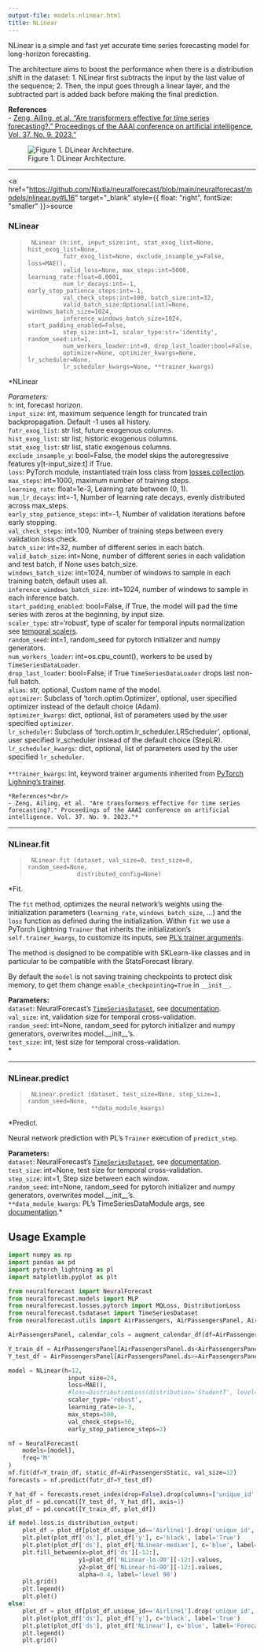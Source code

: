 ```yaml
---
output-file: models.nlinear.html
title: NLinear
---
```



NLinear is a simple and fast yet accurate time series forecasting model
for long-horizon forecasting.

The architecture aims to boost the performance when there is a
distribution shift in the dataset: 1. NLinear first subtracts the input
by the last value of the sequence; 2. Then, the input goes through a
linear layer, and the subtracted part is added back before making the
final prediction.

**References**<br/> - [Zeng, Ailing, et al. “Are transformers effective
for time series forecasting?.” Proceedings of the AAAI conference on
artificial intelligence. Vol. 37. No. 9.
2023.”](https://ojs.aaai.org/index.php/AAAI/article/view/26317)<br/>

<figure>
<img src="imgs_models/dlinear.png"
alt="Figure 1. DLinear Architecture." />
<figcaption aria-hidden="true">Figure 1. DLinear
Architecture.</figcaption>
</figure>

------------------------------------------------------------------------

<a
href="https://github.com/Nixtla/neuralforecast/blob/main/neuralforecast/models/nlinear.py#L16"
target="_blank" style={{ float: "right", fontSize: "smaller" }}>source</a>

### NLinear

> ``` text
>  NLinear (h:int, input_size:int, stat_exog_list=None, hist_exog_list=None,
>           futr_exog_list=None, exclude_insample_y=False, loss=MAE(),
>           valid_loss=None, max_steps:int=5000, learning_rate:float=0.0001,
>           num_lr_decays:int=-1, early_stop_patience_steps:int=-1,
>           val_check_steps:int=100, batch_size:int=32,
>           valid_batch_size:Optional[int]=None, windows_batch_size=1024,
>           inference_windows_batch_size=1024, start_padding_enabled=False,
>           step_size:int=1, scaler_type:str='identity', random_seed:int=1,
>           num_workers_loader:int=0, drop_last_loader:bool=False,
>           optimizer=None, optimizer_kwargs=None, lr_scheduler=None,
>           lr_scheduler_kwargs=None, **trainer_kwargs)
> ```

\*NLinear

*Parameters:*<br/> `h`: int, forecast horizon.<br/> `input_size`: int,
maximum sequence length for truncated train backpropagation. Default -1
uses all history.<br/> `futr_exog_list`: str list, future exogenous
columns.<br/> `hist_exog_list`: str list, historic exogenous columns.<br/>
`stat_exog_list`: str list, static exogenous columns.<br/>
`exclude_insample_y`: bool=False, the model skips the autoregressive
features y\[t-input_size:t\] if True.<br/> `loss`: PyTorch module,
instantiated train loss class from [losses
collection](https://nixtla.github.io/neuralforecast/losses.pytorch.html).<br/>
`max_steps`: int=1000, maximum number of training steps.<br/>
`learning_rate`: float=1e-3, Learning rate between (0, 1).<br/>
`num_lr_decays`: int=-1, Number of learning rate decays, evenly
distributed across max_steps.<br/> `early_stop_patience_steps`: int=-1,
Number of validation iterations before early stopping.<br/>
`val_check_steps`: int=100, Number of training steps between every
validation loss check.<br/> `batch_size`: int=32, number of different
series in each batch.<br/> `valid_batch_size`: int=None, number of
different series in each validation and test batch, if None uses
batch_size.<br/> `windows_batch_size`: int=1024, number of windows to
sample in each training batch, default uses all.<br/>
`inference_windows_batch_size`: int=1024, number of windows to sample in
each inference batch.<br/> `start_padding_enabled`: bool=False, if True,
the model will pad the time series with zeros at the beginning, by input
size.<br/> `scaler_type`: str=‘robust’, type of scaler for temporal
inputs normalization see [temporal
scalers](https://nixtla.github.io/neuralforecast/common.scalers.html).<br/>
`random_seed`: int=1, random_seed for pytorch initializer and numpy
generators.<br/> `num_workers_loader`: int=os.cpu_count(), workers to be
used by `TimeSeriesDataLoader`.<br/> `drop_last_loader`: bool=False, if
True `TimeSeriesDataLoader` drops last non-full batch.<br/> `alias`: str,
optional, Custom name of the model.<br/> `optimizer`: Subclass of
‘torch.optim.Optimizer’, optional, user specified optimizer instead of
the default choice (Adam).<br/> `optimizer_kwargs`: dict, optional, list
of parameters used by the user specified `optimizer`.<br/>
`lr_scheduler`: Subclass of ‘torch.optim.lr_scheduler.LRScheduler’,
optional, user specified lr_scheduler instead of the default choice
(StepLR).<br/> `lr_scheduler_kwargs`: dict, optional, list of parameters
used by the user specified `lr_scheduler`.<br/>  
`**trainer_kwargs`: int, keyword trainer arguments inherited from
[PyTorch Lighning’s
trainer](https://pytorch-lightning.readthedocs.io/en/stable/api/pytorch_lightning.trainer.trainer.trainer.html?highlight=trainer).<br/>

``` text
*References*<br/>
- Zeng, Ailing, et al. "Are transformers effective for time series forecasting?." Proceedings of the AAAI conference on artificial intelligence. Vol. 37. No. 9. 2023."*
```

------------------------------------------------------------------------

### NLinear.fit

> ``` text
>  NLinear.fit (dataset, val_size=0, test_size=0, random_seed=None,
>               distributed_config=None)
> ```

\*Fit.

The `fit` method, optimizes the neural network’s weights using the
initialization parameters (`learning_rate`, `windows_batch_size`, …) and
the `loss` function as defined during the initialization. Within `fit`
we use a PyTorch Lightning `Trainer` that inherits the initialization’s
`self.trainer_kwargs`, to customize its inputs, see [PL’s trainer
arguments](https://pytorch-lightning.readthedocs.io/en/stable/api/pytorch_lightning.trainer.trainer.trainer.html?highlight=trainer).

The method is designed to be compatible with SKLearn-like classes and in
particular to be compatible with the StatsForecast library.

By default the `model` is not saving training checkpoints to protect
disk memory, to get them change `enable_checkpointing=True` in
`__init__`.

**Parameters:**<br/> `dataset`: NeuralForecast’s
[`TimeSeriesDataset`](https://Nixtla.github.io/neuralforecast/tsdataset.html#timeseriesdataset),
see
[documentation](https://nixtla.github.io/neuralforecast/tsdataset.html).<br/>
`val_size`: int, validation size for temporal cross-validation.<br/>
`random_seed`: int=None, random_seed for pytorch initializer and numpy
generators, overwrites model.\_\_init\_\_’s.<br/> `test_size`: int, test
size for temporal cross-validation.<br/>\*

------------------------------------------------------------------------

### NLinear.predict

> ``` text
>  NLinear.predict (dataset, test_size=None, step_size=1, random_seed=None,
>                   **data_module_kwargs)
> ```

\*Predict.

Neural network prediction with PL’s `Trainer` execution of
`predict_step`.

**Parameters:**<br/> `dataset`: NeuralForecast’s
[`TimeSeriesDataset`](https://Nixtla.github.io/neuralforecast/tsdataset.html#timeseriesdataset),
see
[documentation](https://nixtla.github.io/neuralforecast/tsdataset.html).<br/>
`test_size`: int=None, test size for temporal cross-validation.<br/>
`step_size`: int=1, Step size between each window.<br/> `random_seed`:
int=None, random_seed for pytorch initializer and numpy generators,
overwrites model.\_\_init\_\_’s.<br/> `**data_module_kwargs`: PL’s
TimeSeriesDataModule args, see
[documentation](https://pytorch-lightning.readthedocs.io/en/1.6.1/extensions/datamodules.html#using-a-datamodule).\*

## Usage Example

```python
import numpy as np
import pandas as pd
import pytorch_lightning as pl
import matplotlib.pyplot as plt

from neuralforecast import NeuralForecast
from neuralforecast.models import MLP
from neuralforecast.losses.pytorch import MQLoss, DistributionLoss
from neuralforecast.tsdataset import TimeSeriesDataset
from neuralforecast.utils import AirPassengers, AirPassengersPanel, AirPassengersStatic, augment_calendar_df

AirPassengersPanel, calendar_cols = augment_calendar_df(df=AirPassengersPanel, freq='M')

Y_train_df = AirPassengersPanel[AirPassengersPanel.ds<AirPassengersPanel['ds'].values[-12]] # 132 train
Y_test_df = AirPassengersPanel[AirPassengersPanel.ds>=AirPassengersPanel['ds'].values[-12]].reset_index(drop=True) # 12 test

model = NLinear(h=12,
                 input_size=24,
                 loss=MAE(),
                 #loss=DistributionLoss(distribution='StudentT', level=[80, 90], return_params=True),
                 scaler_type='robust',
                 learning_rate=1e-3,
                 max_steps=500,
                 val_check_steps=50,
                 early_stop_patience_steps=2)

nf = NeuralForecast(
    models=[model],
    freq='M'
)
nf.fit(df=Y_train_df, static_df=AirPassengersStatic, val_size=12)
forecasts = nf.predict(futr_df=Y_test_df)

Y_hat_df = forecasts.reset_index(drop=False).drop(columns=['unique_id','ds'])
plot_df = pd.concat([Y_test_df, Y_hat_df], axis=1)
plot_df = pd.concat([Y_train_df, plot_df])

if model.loss.is_distribution_output:
    plot_df = plot_df[plot_df.unique_id=='Airline1'].drop('unique_id', axis=1)
    plt.plot(plot_df['ds'], plot_df['y'], c='black', label='True')
    plt.plot(plot_df['ds'], plot_df['NLinear-median'], c='blue', label='median')
    plt.fill_between(x=plot_df['ds'][-12:], 
                    y1=plot_df['NLinear-lo-90'][-12:].values, 
                    y2=plot_df['NLinear-hi-90'][-12:].values,
                    alpha=0.4, label='level 90')
    plt.grid()
    plt.legend()
    plt.plot()
else:
    plot_df = plot_df[plot_df.unique_id=='Airline1'].drop('unique_id', axis=1)
    plt.plot(plot_df['ds'], plot_df['y'], c='black', label='True')
    plt.plot(plot_df['ds'], plot_df['NLinear'], c='blue', label='Forecast')
    plt.legend()
    plt.grid()
```

